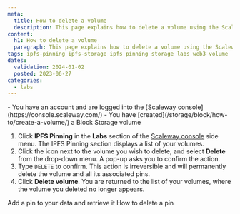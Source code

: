 ```yaml
---
meta:
  title: How to delete a volume
  description: This page explains how to delete a volume using the Scaleway console
content:
  h1: How to delete a volume
  paragraph: This page explains how to delete a volume using the Scaleway console
tags: ipfs-pinning ipfs-storage ipfs pinning storage labs web3 volume
dates:
  validation: 2024-01-02
  posted: 2023-06-27
categories:
  - labs
---
```


<Macro id="iam-requirements" />

<Message type="requirement">
  - You have an account and are logged into the [Scaleway console](https://console.scaleway.com/)
  - You have [created](/storage/block/how-to/create-a-volume/) a Block Storage volume
</Message>

1. Click **IPFS Pinning** in the **Labs** section of the [Scaleway console](https://console.scaleway.com) side menu. The IPFS Pinning section displays a list of your volumes.
2. Click the <Icon name="more" /> icon next to the volume you wish to delete, and select **Delete** from the drop-down menu. A pop-up asks you to confirm the action.
3. Type `DELETE` to confirm.
    <Message type="important">
        This action is irreversible and will permanently delete the volume and all its associated pins.
    </Message>
4. Click **Delete volume**. You are returned to the list of your volumes, where the volume you deleted no longer appears.

<Navigation title="See Also">
  <PreviousButton to="/labs/ipfs-pinning/how-to/add-pin/">Add a pin to your data and retrieve it</PreviousButton>
  <NextButton to="/labs/ipfs-pinning/how-to/delete-pin/">How to delete a pin</NextButton>
</Navigation>